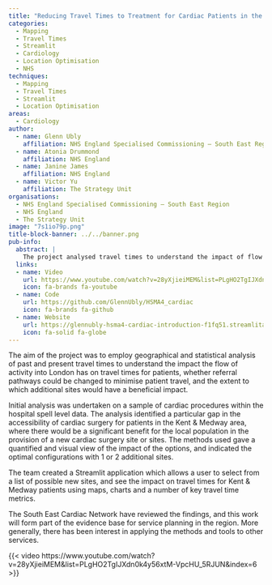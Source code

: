 ```yaml
---
title: "Reducing Travel Times to Treatment for Cardiac Patients in the South East of England"
categories:
  - Mapping
  - Travel Times
  - Streamlit
  - Cardiology
  - Location Optimisation
  - NHS
techniques:
  - Mapping
  - Travel Times
  - Streamlit
  - Location Optimisation
areas:
  - Cardiology
author:
  - name: Glenn Ubly
    affiliation: NHS England Specialised Commissioning – South East Region
  - name: Atonia Drummond
    affiliation: NHS England
  - name: Janine James
    affiliation: NHS England
  - name: Victor Yu
    affiliation: The Strategy Unit
organisations:
  - NHS England Specialised Commissioning – South East Region
  - NHS England
  - The Strategy Unit
image: "7s1io79p.png"
title-block-banner: ../../banner.png
pub-info:
  abstract: |
    The project analysed travel times to understand the impact of flow of activity into London on patient travel. It identified a gap in cardiac surgery access for Kent & Medway patients, suggesting new sites could help. A Streamlit app visualised these impacts.
  links:
  - name: Video
    url: https://www.youtube.com/watch?v=28yXjieiMEM&list=PLgHO2TgIJXdn0k4y56xtM-VpcHU_5RJUN&index=6
    icon: fa-brands fa-youtube
  - name: Code
    url: https://github.com/GlennUbly/HSMA4_cardiac
    icon: fa-brands fa-github
  - name: Website
    url: https://glennubly-hsma4-cardiac-introduction-f1fq51.streamlitapp.com/
    icon: fa-solid fa-globe
---
```


The aim of the project was to employ geographical and statistical analysis of past and present travel times to understand the impact the flow of activity into London has on travel times for patients, whether referral pathways could be changed to minimise patient travel, and the extent to which additional sites would have a beneficial impact.

Initial analysis was undertaken on a sample of cardiac procedures within the hospital spell level data. The analysis identified a particular gap in the accessibility of cardiac surgery for patients in the Kent & Medway area, where there would be a significant benefit for the local population in the provision of a new cardiac surgery site or sites. The methods used gave a quantified and visual view of the impact of the options, and indicated the optimal configurations with 1 or 2 additional sites.

The team created a Streamlit application which allows a user to select from a list of possible new sites, and see the impact on travel times for Kent & Medway patients using maps, charts and a number of key travel time metrics.

The South East Cardiac Network have reviewed the findings, and this work will form part of the evidence base for service planning in the region. More generally, there has been interest in applying the methods and tools to other services.

{{< video https://www.youtube.com/watch?v=28yXjieiMEM&list=PLgHO2TgIJXdn0k4y56xtM-VpcHU_5RJUN&index=6 >}}
